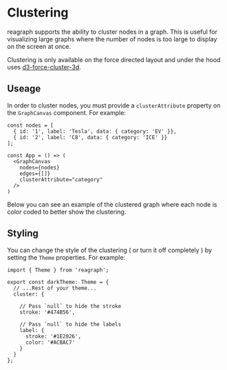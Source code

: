 
<Meta title="Docs/Advanced/Clustering" />

# Clustering
reagraph supports the ability to cluster nodes in a graph. This is useful for visualizing large graphs
where the number of nodes is too large to display on the screen at once.

Clustering is only available on the force directed layout and under the hood
uses [d3-force-cluster-3d](https://github.com/vasturiano/d3-force-cluster-3d).

## Useage
In order to cluster nodes, you must provide a `clusterAttribute` property on the `GraphCanvas` component. For example:

```tsx
const nodes = [
  { id: '1', label: 'Tesla', data: { category: 'EV' }},
  { id: '2', label: 'C8', data: { category: 'ICE' }}
];

const App = () => (
  <GraphCanvas
    nodes={nodes}
    edges={[]}
    clusterAttribute="category"
  />
)
```

Below you can see an example of the clustered graph where each node is color
coded to better show the clustering.

<div style={{ height: 400, width: '100%', position: 'relative', margin: '0 auto', background: 'white', borderRadius: 4, border: '1px solid rgba(0,0,0,.1)', boxShadow: 'rgb(0 0 0 / 10%) 0 1px 3px 0', overflow: 'hidden' }}>
  <Story id="demos-cluster--simple" of={ClusterStories.Simple} />
</div>

## Styling
You can change the style of the clustering ( or turn it off completely ) by setting
the `Theme` properties. For example:

```tsx
import { Theme } from 'reagraph';

export const darkTheme: Theme = {
  // ...Rest of your theme...
  cluster: {

    // Pass `null` to hide the stroke
    stroke: '#474B56',

    // Pass `null` to hide the labels
    label: {
      stroke: '#1E2026',
      color: '#ACBAC7'
    }
  }
};
```
